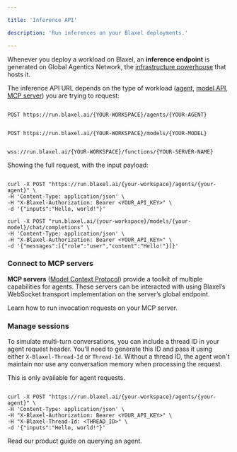 ```yaml
---

title: 'Inference API'

description: 'Run inferences on your Blaxel deployments.'

---
```


Whenever you deploy a workload on Blaxel, an **inference endpoint** is generated on Global Agentics Network, the [infrastructure powerhouse](../Infrastructure/Global-Inference-Network) that hosts it.

The inference API URL depends on the type of workload ([agent](../Agents/Overview%2015347e47b1ea807bbba6d269c01e633d), [model API](../Models/Overview%2015347e47b1ea80f48cbcd345aafd924a), [MCP server](../Functions/Overview)) you are trying to request:

<CodeGroup>

```http Query agent

POST https://run.blaxel.ai/{YOUR-WORKSPACE}/agents/{YOUR-AGENT}

```

```http Query model API

POST https://run.blaxel.ai/{YOUR-WORKSPACE}/models/{YOUR-MODEL}

```

```http Connect to an MCP server

wss://run.blaxel.ai/{YOUR-WORKSPACE}/functions/{YOUR-SERVER-NAME}

```

</CodeGroup>

Showing the full request, with the input payload:

<CodeGroup>

```http Query agent

curl -X POST "https://run.blaxel.ai/{your-workspace}/agents/{your-agent}" \
-H 'Content-Type: application/json' \
-H "X-Blaxel-Authorization: Bearer <YOUR_API_KEY>" \
-d '{"inputs":"Hello, world!"}'

```

```http Query model API (example on a chat completion model)
curl -X POST "run.blaxel.ai/{your-workspace}/models/{your-model}/chat/completions" \
-H 'Content-Type: application/json' \
-H "X-Blaxel-Authorization: Bearer <YOUR_API_KEY>" \
-d '{"messages":[{"role":"user","content":"Hello!"}]}'

```

</CodeGroup>

### Connect to MCP servers

**MCP servers** ([Model Context Protocol](https://github.com/modelcontextprotocol)) provide a toolkit of multiple capabilities for agents. These servers can be interacted with using Blaxel’s WebSocket transport implementation on the server’s global endpoint. 

<Card title="Connect to an MCP server" icon="bolt" href="/Functions/Invoke-functions">
Learn how to run invocation requests on your MCP server. 
</Card>

### Manage sessions

To simulate multi-turn conversations, you can include a thread ID in your agent request header. You'll need to generate this ID and pass it using either `X-Blaxel-Thread-Id` or `Thread-Id`. Without a thread ID, the agent won't maintain nor use any conversation memory when processing the request.

This is only available for agent requests.

```http Query agent with thread ID

curl -X POST "https://run.blaxel.ai/{your-workspace}/agents/{your-agent}" \
-H 'Content-Type: application/json' \
-H "X-Blaxel-Authorization: Bearer <YOUR_API_KEY>" \
-H "X-Blaxel-Thread-Id: <THREAD_ID>" \
-d '{"inputs":"Hello, world!"}'

```

<Card title="Product documentation" icon="earth-americas" href="/Models/Query-agents" > Read our product guide on querying an agent. </Card>